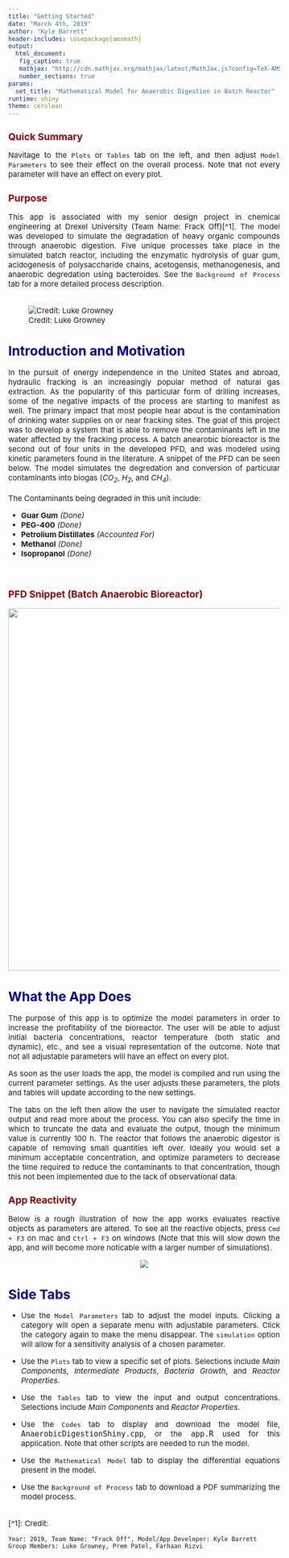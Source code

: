 ```yaml
---
title: "Getting Started"
date: "March 4th, 2019"
author: "Kyle Barrett"
header-includes: \usepackage{amsmath}
output:
  html_document:
   fig_caption: true
   mathjax: "http://cdn.mathjax.org/mathjax/latest/MathJax.js?config=TeX-AMS-MML_HTMLorMML"
   number_sections: true
params:
  set_title: "Mathematical Model for Anaerobic Digestion in Batch Reactor"
runtime: shiny
theme: cerulean
---
```


<style>
body {
text-align: justify}
</style>

<style type="text/css">

body{ /* Normal  */
      font-size: 15px;
  }
td {  /* Table  */
  font-size: 14px;
}
h1.title {
  font-size: 38px;
  color: DarkRed;
}
h1 { /* Header 1 */
  font-size: 26px;
  color: DarkBlue;
}
h2 { /* Header 2 */
    font-size: 19px;
  color: DarkRed;
}
h3 { /* Header 3 */
  font-size: 22px;
}
code.r{ /* Code block */
    font-size: 13px;
}
pre { /* Code block - determines code spacing between lines */
    font-size: 14px;
}
</style>


## **Quick Summary** 

Navitage to the `Plots` or `Tables` tab on the left, and then adjust `Model Parameters` to see their effect on the overall process. Note that not every parameter will have an effect on every plot.

## **Purpose** 

This app is associated with my senior design project in chemical engineering at Drexel University (Team Name: Frack Off)[^1].
The model was developed to simulate the degradation of heavy organic compounds through anaerobic digestion. Five unique processes take place in the simulated batch reactor, including the enzymatic hydrolysis of guar gum, acidogenesis of polysaccharide chains, acetogensis, methanogenesis, and anaerobic degredation using bacteroides. See the `Background of Process` tab for a more detailed process description.
<br><br>

<!-- <p align="center"> -->
<!--   <img src="www/FrackOff.png" alt="drawing" width="900" height="620"/> -->
<!-- </p> -->
![Credit: Luke Growney](www/FrackOff.png)

# **Introduction and Motivation**

In the pursuit of energy independence in the United States and abroad, hydraulic fracking is an increasingly popular method of natural gas extraction. As the popularity of this particular form of drilling increases, some of the negative impacts of the process are starting to manifest as well. The primary impact that most people hear about is the contamination of drinking water supplies on or near fracking sites. The goal of this project was to develop a system that is able to remove the contaminants left in the water affected by the fracking process. A batch anearobic bioreactor is the second out of four units in the developed PFD, and was modeled using kinetic parameters found in the literature. A snippet of the PFD can be seen below. The model simulates the degredation and conversion of particular contaminants into biogas (*$CO_{2}$*, *$H_{2}$*, and *$CH_{4}$*). 
<br><br>
The Contaminants being degraded in this unit include:

  * **Guar Gum** *(Done)*
  * **PEG-400** *(Done)*
  * **Petrolium Distillates** *(Accounted For)*
  * **Methanol** *(Done)*
  * **Isopropanol** *(Done)*

<br>

## **PFD Snippet (Batch Anaerobic Bioreactor)**
<p align="center">
  <img src="www/BatchReactor.png" alt="drawing" width="1150" height="720"/>
</p>

# **What the App Does**


The purpose of this app is to optimize the model parameters in order to increase the profitability of the bioreactor. The user will be able to adjust initial bacteria concentrations, reactor temperature (both static and dynamic), etc., and see a visual representation of the outcome. Note that not all adjustable parameters will have an effect on every plot.

As soon as the user loads the app, the model is compiled and run using the current parameter settings. As the user adjusts these parameters, the plots and tables will update according to the new settings.

The tabs on the left then allow the user to navigate the simulated reactor output and read more about the process. You can also specify the time in which to truncate the data and evaluate the output, though the minimum value is currently 100 h. The reactor that follows the anaerobic digestor is capable of removing small quantities left over. Ideally you would set a minimum acceptable concentration, and optimize parameters to decrease the time required to reduce the contaminants to that concentration, though this not been implemented due to the lack of observational data.

## **App Reactivity**

Below is a rough illustration of how the app works evaluates reactive objects as parameters are altered. To see all the reactive objects, press `Cmd + F3` on mac and `Ctrl + F3` on windows (Note that this will slow down the app, and will become more noticable with a larger number of simulations).

<center>

![](www/App_workflow_chart.jpg)

</center>


# **Side Tabs**


  * Use the `Model Parameters` tab to adjust the model inputs. Clicking a category will open a separate menu with adjustable parameters. Click the category again to make the menu disappear. The `simulation` option will allow for a sensitivity analysis of a chosen parameter.

  * Use the `Plots` tab to view a specific set of plots. Selections include *Main Components*,  *Intermediate Products*,  *Bacteria Growth*, and *Reactor Properties*.

  * Use the `Tables` tab to view the input and output concentrations. Selections include *Main Components*  and *Reactor Properties*.
 
  * Use the `Codes` tab to display and download the model file, <tt>AnaerobicDigestionShiny.cpp</tt>, or the <tt>app.R</tt> used for this application. Note that other scripts are needed to run the model.

  * Use the `Mathematical Model` tab  to display the differential equations present in the model.
  
  * Use the `Background of Process` tab to download a PDF summarizing the model process.

  
<br>
[^1]: Credit:

    Year: 2019, Team Name: "Frack Off", Model/App Developer: Kyle Barrett
    Group Members: Luke Growney, Prem Patel, Farhaan Rizvi

